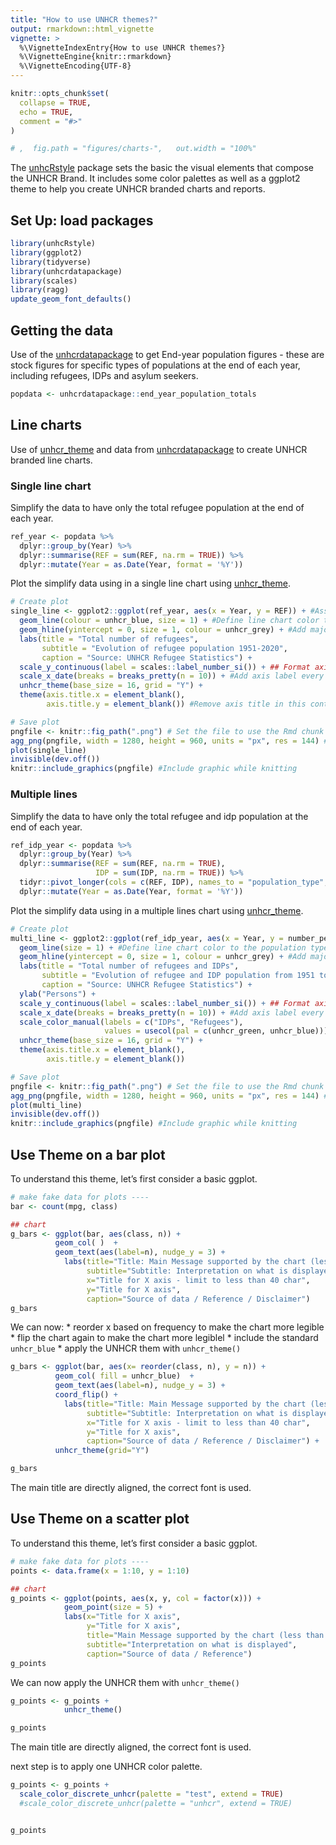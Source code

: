 ```yaml
---
title: "How to use UNHCR themes?"
output: rmarkdown::html_vignette
vignette: >
  %\VignetteIndexEntry{How to use UNHCR themes?}
  %\VignetteEngine{knitr::rmarkdown}
  %\VignetteEncoding{UTF-8}
---
```


```r
knitr::opts_chunk$set(
  collapse = TRUE,
  echo = TRUE,
  comment = "#>"
)

# ,  fig.path = "figures/charts-",   out.width = "100%"
```

The [unhcRstyle](https://github.com/UNHCR-WEB/unhcRstyle) package sets the basic the visual elements that compose the UNHCR Brand. It includes some color palettes as well as a ggplot2 theme to help you create UNHCR branded charts and reports.

## Set Up: load packages

```r
library(unhcRstyle)
library(ggplot2)
library(tidyverse)
library(unhcrdatapackage)
library(scales)
library(ragg)
update_geom_font_defaults()
```

## Getting the data

Use of the [unhcrdatapackage](https://github.com/Edouard-Legoupil/unhcrdatapackage/) to get End-year population figures - these are stock figures for specific types of populations at the end of each year, including refugees, IDPs and asylum seekers.

```r
popdata <- unhcrdatapackage::end_year_population_totals
```

## Line charts

Use of [unhcr_theme]() and data from [unhcrdatapackage](https://github.com/Edouard-Legoupil/unhcrdatapackage/) to create UNHCR branded line charts.

### Single line chart

Simplify the data to have only the total refugee population at the end of each year.

```r
ref_year <- popdata %>% 
  dplyr::group_by(Year) %>% 
  dplyr::summarise(REF = sum(REF, na.rm = TRUE)) %>% 
  dplyr::mutate(Year = as.Date(Year, format = '%Y'))
```

Plot the simplify data using in a single line chart using [unhcr_theme]().

```r
# Create plot
single_line <- ggplot2::ggplot(ref_year, aes(x = Year, y = REF)) + #Assign Year to x and REF population value to y
  geom_line(colour = unhcr_blue, size = 1) + #Define line chart color to unhcr_blue
  geom_hline(yintercept = 0, size = 1, colour = unhcr_grey) + #Add major line at 0
  labs(title = "Total number of refugees",
       subtitle = "Evolution of refugee population 1951-2020",
       caption = "Source: UNHCR Refugee Statistics") +
  scale_y_continuous(label = scales::label_number_si()) + ## Format axis number
  scale_x_date(breaks = breaks_pretty(n = 10)) + #Add axis label every 10 years
  unhcr_theme(base_size = 16, grid = "Y") +
  theme(axis.title.x = element_blank(),
        axis.title.y = element_blank()) #Remove axis title in this context

# Save plot
pngfile <- knitr::fig_path(".png") # Set the file to use the Rmd chunk name as file name
agg_png(pngfile, width = 1280, height = 960, units = "px", res = 144) # Define plot size
plot(single_line)
invisible(dev.off())
knitr::include_graphics(pngfile) #Include graphic while knitting
```

### Multiple lines

Simplify the data to have only the total refugee and idp population at the end of each year.

```r
ref_idp_year <- popdata %>% 
  dplyr::group_by(Year) %>% 
  dplyr::summarise(REF = sum(REF, na.rm = TRUE),
                   IDP = sum(IDP, na.rm = TRUE)) %>%
  tidyr::pivot_longer(cols = c(REF, IDP), names_to = "population_type", values_to = "number_people") %>% 
  dplyr::mutate(Year = as.Date(Year, format = '%Y'))
```

Plot the simplify data using in a multiple lines chart using [unhcr_theme]().

```r
# Create plot
multi_line <- ggplot2::ggplot(ref_idp_year, aes(x = Year, y = number_people, colour = population_type)) + #Assign Year to x and population value to y
  geom_line(size = 1) + #Define line chart color to the population type
  geom_hline(yintercept = 0, size = 1, colour = unhcr_grey) + #Add major line at 0
  labs(title = "Total number of refugees and IDPs",
       subtitle = "Evolution of refugee and IDP population from 1951 to 2020",
       caption = "Source: UNHCR Refugee Statistics") +
  ylab("Persons") +
  scale_y_continuous(label = scales::label_number_si()) + ## Format axis number
  scale_x_date(breaks = breaks_pretty(n = 10)) + #Add axis label every 10 years
  scale_color_manual(labels = c("IDPs", "Refugees"),
                     values = usecol(pal = c(unhcr_green, unhcr_blue))) + #Set color from the unhcr_pal
  unhcr_theme(base_size = 16, grid = "Y") +
  theme(axis.title.x = element_blank(),
        axis.title.y = element_blank())

# Save plot
pngfile <- knitr::fig_path(".png") # Set the file to use the Rmd chunk name as file name
agg_png(pngfile, width = 1280, height = 960, units = "px", res = 144) # Define plot size
plot(multi_line)
invisible(dev.off())
knitr::include_graphics(pngfile) #Include graphic while knitting
```

## Use Theme on a bar plot

To understand this theme, let's first consider a basic ggplot.

```r
# make fake data for plots ----
bar <- count(mpg, class)

## chart
g_bars <- ggplot(bar, aes(class, n)) + 
          geom_col( )  +
          geom_text(aes(label=n), nudge_y = 3) +
            labs(title="Title: Main Message supported by the chart (less than 80 char)",
                 subtitle="Subtitle: Interpretation on what is displayed",
                 x="Title for X axis - limit to less than 40 char", 
                 y="Title for X axis",
                 caption="Source of data / Reference / Disclaimer")
g_bars
```


We can now:
 * reorder x based on frequency to make the chart more legible
 * flip the chart again to make the chart more legiblel
 * include the standard `unhcr_blue`
 * apply the UNHCR them with `unhcr_theme()` 

```r
g_bars <- ggplot(bar, aes(x= reorder(class, n), y = n)) +
          geom_col( fill = unhcr_blue)  +
          geom_text(aes(label=n), nudge_y = 3) +
          coord_flip() +
            labs(title="Title: Main Message supported by the chart (less than 80 char)",
                 subtitle="Subtitle: Interpretation on what is displayed",
                 x="Title for X axis - limit to less than 40 char", 
                 y="Title for X axis",
                 caption="Source of data / Reference / Disclaimer") +
          unhcr_theme(grid="Y")

g_bars
```

The main title are directly aligned, the correct font is used.


## Use Theme on a scatter plot

To understand this theme, let's first consider a basic ggplot.

```r
# make fake data for plots ----
points <- data.frame(x = 1:10, y = 1:10)

## chart
g_points <- ggplot(points, aes(x, y, col = factor(x))) + 
            geom_point(size = 5) +
            labs(x="Title for X axis", 
                 y="Title for X axis",
                 title="Main Message supported by the chart (less than 80 char)",
                 subtitle="Interpretation on what is displayed",
                 caption="Source of data / Reference")
g_points
```


We can now apply the UNHCR them with `unhcr_theme()`

```r
g_points <- g_points + 
            unhcr_theme()

g_points
```

The main title are directly aligned, the correct font is used.

next step is to apply one UNHCR color palette.

```r
g_points <- g_points + 
  scale_color_discrete_unhcr(palette = "test", extend = TRUE) 
  #scale_color_discrete_unhcr(palette = "unhcr", extend = TRUE) 


g_points
```

